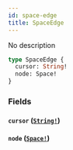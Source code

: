 ```yaml
---
id: space-edge
title: SpaceEdge
---
```


No description

```graphql
type SpaceEdge {
  cursor: String!
  node: Space!
}
```

### Fields

#### `cursor` ([`String!`](/graphql/scalars/string))

#### `node` ([`Space!`](/graphql/objects/space))
